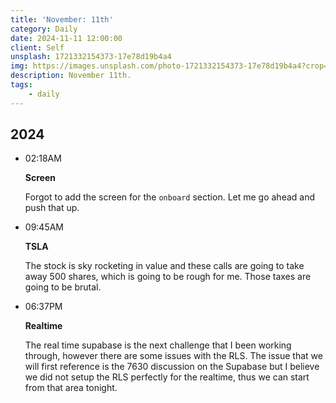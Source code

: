 ```yaml
---
title: 'November: 11th'
category: Daily
date: 2024-11-11 12:00:00
client: Self
unsplash: 1721332154373-17e78d19b4a4
img: https://images.unsplash.com/photo-1721332154373-17e78d19b4a4?crop=entropy&cs=srgb&fm=jpg&ixid=MnwzNjM5Nzd8MHwxfHJhbmRvbXx8fHx8fHx8fDE2ODE3NDg2ODY&ixlib=rb-4.0.3&q=85
description: November 11th.
tags:
    - daily
---
```



## 2024

-   02:18AM

    **Screen**

    Forgot to add the screen for the `onboard` section.
    Let me go ahead and push that up.

-   09:45AM

    **TSLA**

    The stock is sky rocketing in value and these calls are going to take away 500 shares, which is going to be rough for me.
    Those taxes are going to be brutal.

-   06:37PM

    **Realtime**
    
    The real time supabase is the next challenge that I been working through, however there are some issues with the RLS.
    The issue that we will first reference is the 7630 discussion on the Supabase but I believe we did not setup the RLS perfectly for the realtime, thus we can start from that area tonight.

